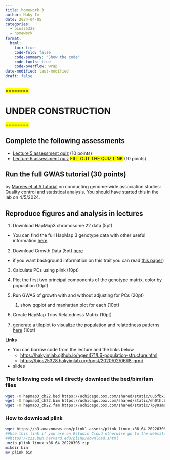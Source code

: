 ```yaml
---
title: homework 3
author: Haky Im
date: 2024-04-05
categories:
  - bios25328
  - homework
format:
  html:
    toc: true
    code-fold: false
    code-summary: "Show the code"
    code-tools: true
    code-overflow: wrap
date-modified: last-modified
draft: false
---
```


<mark> ======== </mark>

# UNDER CONSTRUCTION

<mark> ======== </mark>

## Complete the following assessments
- [Lecture 5 assessment quiz](https://forms.gle/ShSWpUvbT8MZ1bfDA) (10 points)
- [Lecture 6 assessment quiz]() <mark> FILL OUT THE QUIZ LINK</mark>  (10 points)


## Run the full GWAS tutorial (30 points)
by [Marees et al A tutorial](https://www.ncbi.nlm.nih.gov/pmc/articles/PMC6001694/) on conducting genome‐wide association studies: Quality control and statistical analysis. You should have started this in the lab on 4/5/2024.

## Reproduce figures and analysis in lectures

1. Download HapMap3 chromosome 22 data (5pt)

  - You can find the full HapMap 3 genotype data with other useful information [here](https://uchicago.app.box.com/folder/155475906095?s=84de60jj4j9nyhl7nc7lylk4fcq12eka)

2. Download Growth Data (5pt)
    [here](https://github.com/hakyimlab/igrowth/blob/master/rawgrowth.txt)
  - if you want background information on this trait you can read [this paper](https://journals.plos.org/plosgenetics/article?id=10.1371/journal.pgen.1002525))

3. Calculate PCs using plink (10pt)

4. Plot the first two principal components of the genotype matrix, color by population (10pt)

5. Run GWAS of growth with and without adjusting for PCs (20pt)
    1. show qqplot and manhattan plot for each (10pt)

6. Create HapMap Trios Relatedness Matrix (10pt)

7. generate a tileplot to visualize the population and relatedness patterns [here](https://docs.google.com/presentation/d/1I0-4u_6PAG5Q9LNi3mfQNnvZsVgf16tO/edit#slide=id.p13) (10pt)
    
    

**Links**

- You can borrow code from the lecture and the links below
    - [https://hakyimlab.github.io/hgen471/L6-population-structure.html](https://hakyimlab.github.io/hgen471/L6-population-structure.html)
    - [https://bios25328.hakyimlab.org/post/2020/02/06/l8-grm/](https://bios25328.hakyimlab.org/post/2020/02/06/l8-grm/)
- slides



### The following code will directly download the bed/bim/fam files 

```bash
wget -O hapmap3_ch22.bed https://uchicago.box.com/shared/static/uu5fbx135qgp37spnrrsxrk4acuibkwh.bed
wget -O hapmap3_ch22.bim https://uchicago.box.com/shared/static/eh0thcbeo5sb1ywufrowtm3uqqgad0b2.bim
wget -O hapmap3_ch22.fam https://uchicago.box.com/shared/static/7py9smo190ucl6jrdwe0de8wjdc6rrwq.fam
```

### How to download plink

```bash
wget https://s3.amazonaws.com/plink1-assets/plink_linux_x86_64_20220305.zip
##Use this link if you are on Rstudio Cloud otherwise go to the website
##https://zzz.bwh.harvard.edu/plink/download.shtml 
unzip plink_linux_x86_64_20220305.zip
mikdir bin 
mv plink bin
```


